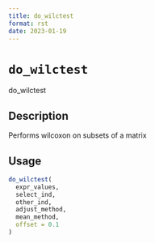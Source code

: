 ```yaml
--- 
title: do_wilctest 
format: rst 
date: 2023-01-19 
--- 
```

# `do_wilctest`

do_wilctest


## Description

Performs wilcoxon on subsets of a matrix


## Usage

```r
do_wilctest(
  expr_values,
  select_ind,
  other_ind,
  adjust_method,
  mean_method,
  offset = 0.1
)
```


